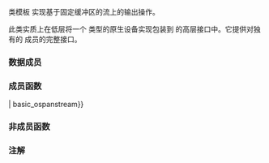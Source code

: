 {{cpp/title|basic_ospanstream}}
{{cpp/io/basic_ospanstream/navbar}}
{{ddcl|header=spanstream|since=c++23|1=
template&lt;
    class CharT,
    class Traits = std::char_traits&lt;CharT&gt;
&gt; class basic_ospanstream
    : public basic_ostream&lt;CharT, Traits&gt;
}}

类模板 {{tt|std::basic_ospanstream}} 实现基于固定缓冲区的流上的输出操作。

此类实质上在低层将一个 {{lc|std::basic_spanbuf}} 类型的原生设备实现包装到 {{lc|std::basic_ostream}} 的高层接口中。它提供对独有的 {{lc|std::basic_spanbuf}} 成员的完整接口。

{{inheritance diagram/std-basic_ospanstream}}

{{cpp/basic char typedefs|ospanstream|spanstream}}

{{cpp/io/member types}}

===数据成员===
{{dsc begin}}
{{dsc hitem|成员对象|定义}}
{{dsc|{{tti|sb}} {{mark|private}}|包装的 {{lc|std::basic_spanbuf}}。&lt;br&gt;{{mark expos mem obj}}}}
{{dsc end}}

===成员函数===
{{dsc begin}}
{{dsc inc | cpp/io/basic_spanstream/dsc constructor | basic_ospanstream}}
{{dsc mem vdtor | cpp/io/basic_ospanstream | inlinemem=true | 销毁 {{tt|basic_ospanstream}} }}
{{dsc inc | cpp/io/basic_spanstream/dsc operator{{=}} | basic_ospanstream}}
{{dsc inc | cpp/io/basic_spanstream/dsc swap | basic_ospanstream}}
{{dsc inc | cpp/io/basic_spanstream/dsc rdbuf | basic_ospanstream}}

{{dsc h2 | 底层缓冲区操作}}
{{dsc inc | cpp/io/basic_spanstream/dsc span | basic_ospanstream}}
{{dsc end}}

===非成员函数===
{{dsc begin}}
{{dsc inc | cpp/io/basic_spanstream/dsc swap2 | basic_ospanstream}}
{{dsc end}}

{{cpp/io/basic_ostream/inherit}}
{{cpp/io/basic_ios/inherit}}
{{cpp/io/ios_base/inherit}}

===注解===
{{feature test macro|__cpp_lib_spanstream|std=C++23|value=202106L|{{lc|std::spanbuf}}, {{lc|std::spanstream}}}}

{{langlinks|de|en|es|fr|it|ja|pt|ru}}